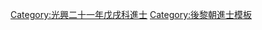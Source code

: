 {{Navbox
|name = 光興二十一年戊戌科庭試進士榜
|title = [[後黎朝進士列表|光興二十一年（1598年）戊戌科庭試進士榜]]
|titlestyle = background-color:#FFD700;
|image =
|style = width:100%;text-align:center; 
|groupstyle = text-align:center; background-color:#FFD700;
|liststyle = text-align:center;
|state = {{{state<includeonly>|collapsed</includeonly>}}}

|group1 = 第二甲<br>勅賜進士出身<br>共3名
|list1 = '''[[阮庶|阮　庶]]''' - [[阮惟時]] - [[黎弼四]]

|group2 = 第三甲<br>勅賜同進士出身<br>共2名
|list2 = [[阮克寬]] - [[阮儉|阮　儉]]

|belowstyle = text-align: center; background-color:#FFD700;
|below='''前一科：[[Template:光興十八年乙未科庭試進士榜|光興十八年乙未科]]　'''·'''　後一科：[[Template:弘定三年壬寅科庭試進士榜|弘定三年壬寅科]]'''
}}
[[Category:光興二十一年戊戌科進士]]
<noinclude>[[Category:光興二十一年戊戌科進士| ]]
[[Category:後黎朝進士模板]]</noinclude>